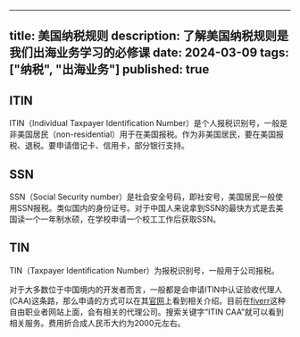 
---
title: 美国纳税规则
description: 了解美国纳税规则是我们出海业务学习的必修课
date: 2024-03-09
tags: ["纳税", "出海业务"]
published: true
---

## ITIN

ITIN（Individual Taxpayer Identification Number）是个人报税识别号，一般是非美国居民（non-residential）用于在美国报税。作为非美国居民，要在美国报税、退税。要申请借记卡、信用卡，部分银行支持。

## SSN

SSN（Social Security number）是社会安全号码，即社安号，美国居民一般使用SSN报税。类似国内的身份证号。对于中国人来说拿到SSN的最快方式是去美国读一个一年制水硕，在学校申请一个校工工作后获取SSN。

## TIN

TIN（Taxpayer Identification Number）为报税识别号，一般用于公司报税。

对于大多数位于中国境内的开发者而言，一般都是会申请ITIN中认证验收代理人(CAA)这条路，那么申请的方式可以在其[官网](https://www.irs.gov/zh-hant/individuals/how-do-i-apply-for-an-itin)上看到相关介绍。目前在[fiverr](https://www.fiverr.com/)这种自由职业者网站上面，会有相关的代理公司。搜索关键字“ITIN CAA”就可以看到相关服务。费用折合成人民币大约为2000元左右。





